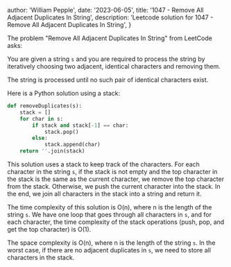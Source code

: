 
  author: 'William Pepple',
  date: '2023-06-05',
  title: '1047 - Remove All Adjacent Duplicates In String',
  description:
    'Leetcode solution for 1047 - Remove All Adjacent Duplicates In String',
}


The problem "Remove All Adjacent Duplicates In String" from LeetCode asks:

You are given a string `s` and you are required to process the string by iteratively choosing two adjacent, identical characters and removing them.

The string is processed until no such pair of identical characters exist.

Here is a Python solution using a stack:

```python
def removeDuplicates(s):
    stack = []
    for char in s:
        if stack and stack[-1] == char:
            stack.pop()
        else:
            stack.append(char)
    return ''.join(stack)
```

This solution uses a stack to keep track of the characters. For each character in the string `s`, if the stack is not empty and the top character in the stack is the same as the current character, we remove the top character from the stack. Otherwise, we push the current character into the stack. In the end, we join all characters in the stack into a string and return it.

The time complexity of this solution is O(n), where n is the length of the string `s`. We have one loop that goes through all characters in `s`, and for each character, the time complexity of the stack operations (push, pop, and get the top character) is O(1).

The space complexity is O(n), where n is the length of the string `s`. In the worst case, if there are no adjacent duplicates in `s`, we need to store all characters in the stack.
